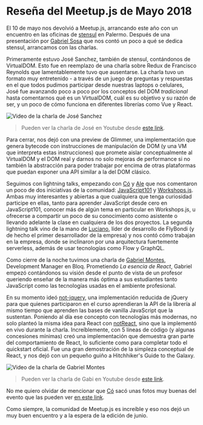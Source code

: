 

# Reseña del Meetup.js de Mayo 2018

El 10 de mayo nos devolvió a Meetup.js, arrancando este año con un encuentro en las oficinas de [stensul](https://stensul.com/) en Palermo. Después de una presentación por [Gabriel Sosa](https://twitter.com/pendexgabo) que nos contó un poco a qué se dedica stensul, arrancamos con las charlas.

Primeramente estuvo José Sanchez, también de stensul, contándonos de VirtualDOM. Esto fue en reemplazo de una charla sobre Redux de Francisco Reynolds que lamentablemente tuvo que ausentarse. La charla tuvo un formato muy entretenido - a través de un juego de preguntas y respuestas en el que todos pudimos participar desde nuestras laptops o celulares, José fue avanzando poco a poco por los conceptos del DOM _tradicional_ hasta comentarnos qué es un VirtualDOM, cuál es su objetivo y su razón de ser, y un poco de cómo funciona en diferentes librerías como Vue y React.

<Img src="/static/Blog/resena-meetup-mayo-2018/jose-sanchez.jpg" alt="Video de la charla de José Sanchez" />

> Pueden ver la charla de José en Youtube desde [este link](https://www.youtube.com/watch?v=xA93dmkfcSQ).

Para cerrar, nos dejó con una preview de Glimmer, una implementación que genera bytecode con instrucciones de manipulación de DOM (y una VM que interpreta estas instrucciones) que promete aislar conceptualmente al VirtualDOM y el DOM real y darnos no solo mejoras de performance si no también la abstracción para poder trabajar por encima de otras plataformas que puedan exponer una API similar a la del DOM clásico.

Seguimos con lightning talks, empezando con [Có](https://twitter.com/co_constanza) y [Ale](https://twitter.com/alekrumkamp) que nos comentaron un poco de dos iniciativas de la comunidad: [JavaScript101](https://twitter.com/javascript_101) y [Workshops.js](https://twitter.com/workshopsjs). Ambas muy interesantes y abiertas a que cualquiera que tenga curiosidad participe en ellas, tanto para aprender JavaScript desde cero en JavaScript101, conocer más de algún tema en particular en Workshops.js, u ofrecerse a compartir un poco de su conocimiento como asistente o llevando adelante la clase en cualquiera de los dos proyectos. La segunda lightning talk vino de la mano de [Luciano](https://twitter.com/lfantone), líder de desarrollo de FlyBondi (y de hecho el primer desarrollador de la empresa) y nos contó cómo trabajan en la empresa, donde se inclinaron por una arquitectura fuertemente serverless, además de usar tecnologías como Flow y GraphQL.

Como cierre de la noche tuvimos una charla de [Gabriel Montes](https://twitter.com/gab_montes), Development Manager en Bloq. Prometiendo _La esencia de React_, Gabriel empezó contándonos su visión desde el punto de vista de un profesor queriendo enseñar de la manera más óptima a sus estudiantes tanto JavaScript como las tecnologías usadas en el ambiente profesional.

En su momento ideó [not-jquery](https://gist.github.com/gabmontes/535a7b3b059b2a301a55b43e90ee0101), una implementación reducida de jQuery para que quienes participaron en el curso aprendieran la API de la librería al mismo tiempo que aprenden las bases de vanilla JavaScript que la sustentan. Poniendo al día ese concepto con tecnologías más modernas, no solo planteó la misma idea para React con [notReact](https://github.com/gabmontes/exploring-not-react), sino que la implementó en vivo durante la charla. Increíblemente, con 5 líneas de código (y algunas concesiones mínimas) creó una implementación que demuestra gran parte del comportamiento de React, lo suficiente como para completar todo el quickstart oficial. Fue una gran demostración de la simpleza conceptual de React, y nos dejó con un pequeño guiño a Hitchhiker's Guide to the Galaxy.

<Img src="/static/Blog/resena-meetup-mayo-2018/gabi-montes.jpg" alt="Video de la charla de Gabriel Montes" />

> Pueden ver la charla de Gabi en Youtube desde [este link](https://www.youtube.com/watch?v=QtiDA8KkM3U).

No me quiero olvidar de mencionar que [Có](https://twitter.com/co_constanza) sacó unas fotos muy buenas del evento que las pueden ver [en este link](https://www.facebook.com/groups/1572363023007913/permalink/2087021364875407/).

Como siempre, la comunidad de Meetup.js es increíble y eso nos dejó un muy buen encuentro y a la espera de la edición de junio.
